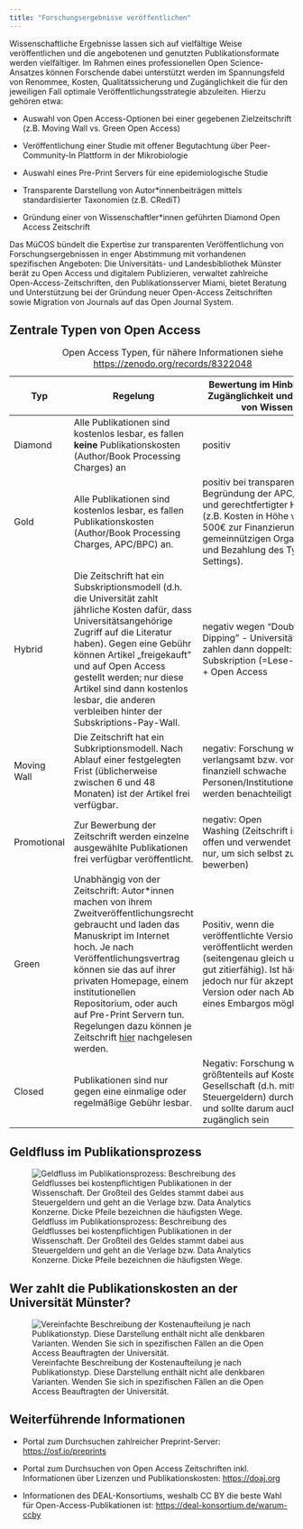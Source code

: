 ```yaml
---
title: "Forschungsergebnisse veröffentlichen"
---
```


Wissenschaftliche Ergebnisse lassen sich auf vielfältige Weise veröffentlichen und die angebotenen und genutzten Publikationsformate werden vielfältiger. Im Rahmen eines professionellen Open Science-Ansatzes können Forschende dabei unterstützt werden im Spannungsfeld von Renommee, Kosten, Qualitätssicherung und Zugänglichkeit die für den jeweiligen Fall optimale Veröffentlichungsstrategie abzuleiten. Hierzu gehören etwa:

-   Auswahl von Open Access-Optionen bei einer gegebenen Zielzeitschrift (z.B. Moving Wall vs. Green Open Access)

-   Veröffentlichung einer Studie mit offener Begutachtung über Peer-Community-In Plattform in der Mikrobiologie

-   Auswahl eines Pre-Print Servers für eine epidemiologische Studie

-   Transparente Darstellung von Autor\*innenbeiträgen mittels standardisierter Taxonomien (z.B. CRediT)

-   Gründung einer von Wissenschaftler\*innen geführten Diamond Open Access Zeitschrift

Das MüCOS bündelt die Expertise zur transparenten Veröffentlichung von Forschungsergebnissen in enger Abstimmung mit vorhandenen spezifischen Angeboten: Die Universitäts- und Landesbibliothek Münster berät zu Open Access und digitalem Publizieren, verwaltet zahlreiche Open-Access-Zeitschriften, den Publikationsserver Miami, bietet Beratung und Unterstützung bei der Gründung neuer Open-Access Zeitschriften sowie Migration von Journals auf das Open Journal System.

## Zentrale Typen von Open Access

| Typ         | Regelung                                                                                                                                                                                                                                                                                                                                                                                                          | Bewertung im Hinblick auf Zugänglichkeit und Kosten von Wissen                                                                                                                                                     |
|-------------|-------------------------------------------------------------------------------------------------------------------------------------------------------------------------------------------------------------------------------------------------------------------------------------------------------------------------------------------------------------------------------------------------------------------|--------------------------------------------------------------------------------------------------------------------------------------------------------------------------------------------------------------------|
| Diamond     | Alle Publikationen sind kostenlos lesbar, es fallen **keine** Publikationskosten (Author/Book Processing Charges) an                                                                                                                                                                                                                                                                                              | positiv                                                                                                                                                                                                            |
| Gold        | Alle Publikationen sind kostenlos lesbar, es fallen Publikationskosten (Author/Book Processing Charges, APC/BPC) an.                                                                                                                                                                                                                                                                                              | positiv bei transparenter Begründung der APC/BPCs und gerechtfertigter Höhe (z.B. Kosten in Höhe von 500€ zur Finanzierung einer gemeinnützigen Organisation und Bezahlung des Type-Settings).                     |
| Hybrid      | Die Zeitschrift hat ein Subskriptionsmodell (d.h. die Universität zahlt jährliche Kosten dafür, dass Universitätsangehörige Zugriff auf die Literatur haben). Gegen eine Gebühr können Artikel „freigekauft" und auf Open Access gestellt werden; nur diese Artikel sind dann kostenlos lesbar, die anderen verbleiben hinter der Subskriptions-Pay-Wall.                                                         | negativ wegen "Double Dipping" - Universitäten zahlen dann doppelt: für Subskription (=Lese-Zugriff) + Open Access                                                                                                 |
| Moving Wall | Die Zeitschrift hat ein Subkriptionsmodell. Nach Ablauf einer festgelegten Frist (üblicherweise zwischen 6 und 48 Monaten) ist der Artikel frei verfügbar.                                                                                                                                                                                                                                                        | negativ: Forschung wird verlangsamt bzw. vor allem finanziell schwache Personen/Institutionen/Länder werden benachteiligt                                                                                          |
| Promotional | Zur Bewerbung der Zeitschrift werden einzelne ausgewählte Publikationen frei verfügbar veröffentlicht.                                                                                                                                                                                                                                                                                                            | negativ: Open Washing (Zeitschrift ist nicht offen und verwendet Modell nur, um sich selbst zu bewerben)                                                                                                           |
| Green       | Unabhängig von der Zeitschrift: Autor\*innen machen von ihrem Zweitveröffentlichungsrecht gebraucht und laden das Manuskript im Internet hoch. Je nach Veröffentlichungsvertrag können sie das auf ihrer privaten Homepage, einem institutionellen Repositorium, oder auch auf Pre-Print Servern tun. Regelungen dazu können je Zeitschrift [hier](https://v2.sherpa.ac.uk/romeo/search.html) nachgelesen werden. | Positiv, wenn die veröffentlichte Version erneut veröffentlicht werden darf (seitengenau gleich und damit gut zitierfähig). Ist häufig jedoch nur für akzeptierte Version oder nach Ablauf eines Embargos möglich. |
| Closed      | Publikationen sind nur gegen eine einmalige oder regelmäßige Gebühr lesbar.                                                                                                                                                                                                                                                                                                                                       | Negativ: Forschung wird größtenteils auf Kosten der Gesellschaft (d.h. mittels Steuergeldern) durchgeführt und sollte darum auch allen zugänglich sein                                                             |

: Open Access Typen, für nähere Informationen siehe <https://zenodo.org/records/8322048>

## Geldfluss im Publikationsprozess

![Geldfluss im Publikationsprozess: Beschreibung des Geldflusses bei kostenpflichtigen Publikationen in der Wissenschaft. Der Großteil des Geldes stammt dabei aus Steuergeldern und geht an die Verlage bzw. Data Analytics Konzerne. Dicke Pfeile bezeichnen die häufigsten Wege.](/img/geldfluss_publikationsprozess.jpg)

## Wer zahlt die Publikationskosten an der Universität Münster?

![Vereinfachte Beschreibung der Kostenaufteilung je nach Publikationstyp. Diese Darstellung enthält nicht alle denkbaren Varianten. Wenden Sie sich in spezifischen Fällen an die Open Access Beauftragten der Universität.](/img/werzahlt.jpg)

## Weiterführende Informationen

-   Portal zum Durchsuchen zahlreicher Preprint-Server: <https://osf.io/preprints>

-   Portal zum Durchsuchen von Open Access Zeitschriften inkl. Informationen über Lizenzen und Publikationskosten: <https://doaj.org>

-   Informationen des DEAL-Konsortiums, weshalb CC BY die beste Wahl für Open-Access-Publikationen ist: <https://deal-konsortium.de/warum-ccby>
